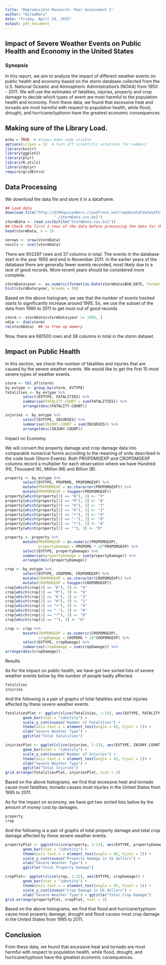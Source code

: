 ```yaml
---
title: 'Reproducible Research: Peer Assessment 2'
author: "NirmaMary"
date: "Friday, April 24, 2015"
output: pdf_document
---
```


## Impact of Severe Weather Events on Public Health and Economy in the United States
### Synopsis

In this report, we aim to analyze the impact of different weather events on public health and economy based on the storm database collected from the U.S. National Oceanic and Atmospheric Administration's (NOAA) from 1950 - 2011. We will use the estimates of fatalities, injuries, property and crop damage to decide which types of event are most harmful to the population health and economy. From these data, we found that excessive heat and tornado are most harmful with respect to population health, while flood, drought, and hurricane/typhoon have the greatest economic consequences.

## Making sure of the Library Load.
```r
echo = TRUE  # Always make code visible
options(scipen = 1)  # Turn off scientific notations for numbers
library(knitr)
library(ggplot2)
library(plyr)
library(R.utils)
library(dplyr)
require(gridExtra)
```
## Data Processing

We download the data file and store it in a dataframe.
```r
## Load data
download.file("http://d396qusza40orc.cloudfront.net/repdata%2Fdata%2FStormData.csv.bz2", 
                      "./StormData.csv.bz2")
stormData <- read.csv(bzfile("StormData.csv.bz2"))
## Check the first 2 rows of the data before processing the data for the project.
head(stormData, n = 2)
```
```r
norows <- nrow(stormData)
nocols <- ncol(stormData)
```
There are 902297 rows and 37 columns in total. The events in the database start in the year 1950 and end in November 2011. In the earlier years of the database there are generally fewer events recorded, most likely due to a lack of good records. More recent years should be considered more complete.
```r
stormData$year <- as.numeric(format(as.Date(stormData$BGN_DATE, format = "%m/%d/%Y %H:%M:%S"), "%Y"))
hist(stormData$year, breaks = 30)
```
Based on the above histogram, we see that the number of events tracked starts to significantly increase around 1995. So, we use the subset of the data from 1990 to 2011 to get most out of good records.
```r
storm <- stormData[stormData$year >= 1995, ]
ndim <- dim(storm)
rm(stormData)  ## to free up memory
```
Now, there are 681500 rows and 38 columns in total in the storm dataset.

## Impact on Public Health

In this section, we check the number of fatalities and injuries that are caused by the severe weather events. We would like to get the first 15 most severe types of weather events.
```r
storm <- tbl_df(storm)
by_evtype <- group_by(storm, EVTYPE)
fatalities <- by_evtype %>%
        select(EVTYPE, FATALITIES) %>%
        summarise(FATALITY.COUNT = sum(FATALITIES)) %>%
        arrange(desc(FATALITY.COUNT))

injuries <- by_evtype %>%
        select(EVTYPE, INJURIES) %>%
        summarise(INJURY.COUNT = sum(INJURIES)) %>%
        arrange(desc(INJURY.COUNT))
```
Impact on Economy

We will convert the property damage and crop damage data into comparable numerical forms according to the meaning of units described in the code book (Storm Events). Both PROPDMGEXP and CROPDMGEXP columns record a multiplier for each observation where we have Hundred (H), Thousand (K), Million (M) and Billion (B).
```r
property <- by_evtype %>%
        select(EVTYPE, PROPDMG, PROPDMGEXP) %>%
        mutate(PROPDMGEXP = as.character(PROPDMGEXP)) %>%
        mutate(PROPDMGEXP = toupper(PROPDMGEXP))
property[which(property[3] == "B"), 3] <- "9"
property[which(property[3] == "M"), 3] <- "6"
property[which(property[3] == "K"), 3] <- "3"
property[which(property[3] == "H"), 3] <- "2"
property[which(property[3] == "+"), 3] <- "0"
property[which(property[3] == "-"), 3] <- "0"
property[which(property[3] == "?"), 3] <- "0"
property[which(property[3] == ""), 3] <- "0"

property <- property %>%
        mutate(PROPDMGEXP = as.numeric(PROPDMGEXP), 
               propertyDamage = PROPDMG * 10^PROPDMGEXP) %>%
        select(EVTYPE, propertyDamage) %>%
        summarise(propertyDamage = sum(propertyDamage)) %>%
        arrange(desc(propertyDamage))

crop <- by_evtype %>%
        select(EVTYPE, CROPDMG, CROPDMGEXP) %>%
        mutate(CROPDMGEXP = as.character(CROPDMGEXP)) %>%
        mutate(CROPDMGEXP = toupper(CROPDMGEXP))
crop[which(crop[3] == "B"), 3] <- "9"
crop[which(crop[3] == "M"), 3] <- "6"
crop[which(crop[3] == "K"), 3] <- "3"
crop[which(crop[3] == "H"), 3] <- "2"
crop[which(crop[3] == "+"), 3] <- "0"
crop[which(crop[3] == "-"), 3] <- "0"
crop[which(crop[3] == "?"), 3] <- "0"
crop[which(crop[3] == ""), 3] <- "0"

crop <- crop %>%
        mutate(CROPDMGEXP = as.numeric(CROPDMGEXP), 
               cropDamage = CROPDMG * 10^CROPDMGEXP) %>%
        select(EVTYPE, cropDamage) %>%
        summarise(cropDamage = sum(cropDamage)) %>%
arrange(desc(cropDamage))
```
Results

As for the impact on public health, we have got two sorted lists of severe weather events below by the number of people badly affected.
```r
fatalities
injuries
```
And the following is a pair of graphs of total fatalities and total injuries affected by these severe weather events.
```r
fatalitiesPlot <- ggplot(slice(fatalities, 1:15), aes(EVTYPE, FATALITY.COUNT)) +
        geom_bar(stat = "identity") + 
        scale_y_continuous("Number of Fatalities") + 
        theme(axis.text.x = element_text(angle = 45, hjust = 1)) + 
        xlab("Severe Weather Type") + 
        ggtitle("Total Fatalities")

injuriesPlot <- ggplot(slice(injuries, 1:15), aes(EVTYPE, INJURY.COUNT)) +
        geom_bar(stat = "identity") +
        scale_y_continuous("Number of Injuries") + 
        theme(axis.text.x = element_text(angle = 45, hjust = 1)) + 
        xlab("Severe Weather Type") + 
        ggtitle("Total Injuries")
grid.arrange(fatalitiesPlot, injuriesPlot, ncol = 2)
```
Based on the above histograms, we find that excessive heat and tornado cause most fatalities; tornado causes most injuries in the United States from 1995 to 2011.

As for the impact on economy, we have got two sorted lists below by the amount of money cost by damages.
```r
property
crop
```
And the following is a pair of graphs of total property damage and total crop damage affected by these severe weather events.
```r
propertyPlot <- ggplot(slice(property, 1:15), aes(EVTYPE, propertyDamage)) +
        geom_bar(stat = "identity") + 
        theme(axis.text.x = element_text(angle = 45, hjust = 1)) + 
        scale_y_continuous("Property Damage in US dollars") + 
        xlab("Severe Weather Type") + 
        ggtitle("Total Property Damage")

cropPlot<- ggplot(slice(crop, 1:15), aes(EVTYPE, cropDamage)) +
        geom_bar(stat = "identity") + 
        theme(axis.text.x = element_text(angle = 45, hjust = 1)) + 
        scale_y_continuous("Crop Damage in US dollars") + 
        xlab("Severe Weather Type") + ggtitle("Total Crop Damage")
grid.arrange(propertyPlot, cropPlot, ncol = 2)
```
Based on the above histograms, we find that flood and hurricane/typhoon cause most property damage; drought and flood causes most crop damage in the United States from 1995 to 2011.

## Conclusion

From these data, we found that excessive heat and tornado are most harmful with respect to population health, while flood, drought, and hurricane/typhoon have the greatest economic consequences.
